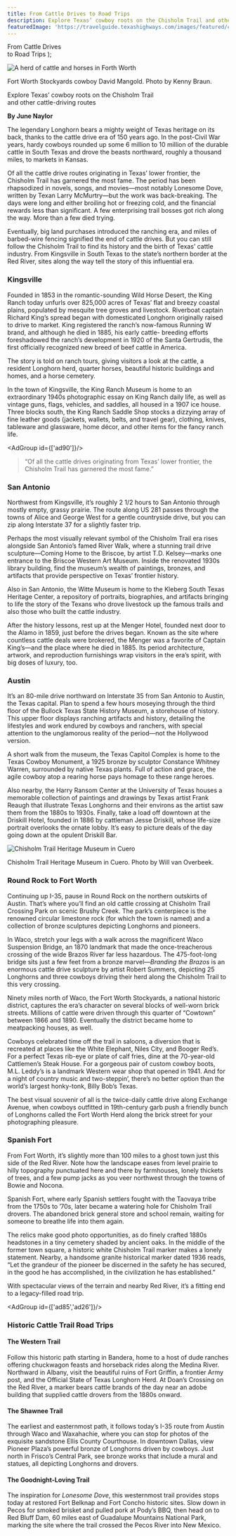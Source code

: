 ```yaml
---
title: From Cattle Drives to Road Trips
description: Explore Texas’ cowboy roots on the Chisholm Trail and other cattle-driving routes
featuredImage: 'https://travelguide.texashighways.com/images/featured/cattle-drives.jpg'
---
```


  <span>
    From Cattle Drives <br />to Road Trips
  </span>
);

<Row>

<Column colSm={12} colMd={4} colLg={8}>

![A herd of cattle and horses in Forth Worth](images/cattle-drives-stockyards-braun.jpg)
<Caption>Fort Worth Stockyards cowboy David Mangold. Photo by Kenny Braun.</Caption>

</Column>
</Row>

<PageDescription>

Explore Texas’ cowboy roots on the Chisholm Trail <br/>and other cattle-driving routes

</PageDescription>

**By June Naylor**

<Row>

<Column colSm={12} colMd={4} colLg={8}>

The legendary Longhorn bears a mighty weight of Texas heritage on its back, thanks to the cattle drive era of 150 years ago. In the post-Civil War years, hardy cowboys rounded up some 6 million to 10 million of the durable cattle in South Texas and drove the beasts northward, roughly a thousand miles, to markets in Kansas. 

Of all the cattle drive routes originating in Texas’ lower frontier, the Chisholm Trail has garnered the most fame. The period has been rhapsodized in novels, songs, and movies—most notably Lonesome Dove, written by Texan Larry McMurtry—but the work was back-breaking. The days were long and either broiling hot or freezing cold, and the financial rewards less than significant. A few enterprising trail bosses got rich along the way. More than a few died trying.

Eventually, big land purchases introduced the ranching era, and miles of barbed-wire fencing signified the end of cattle drives. But you can still follow the Chisholm Trail to find its history and the birth of Texas’ cattle industry. From Kingsville in South Texas to the state’s northern border at the Red River, sites along the way tell the story of this influential era.

### Kingsville

Founded in 1853 in the romantic-sounding Wild Horse Desert, the King Ranch today unfurls over 825,000 acres of Texas’ flat and breezy coastal plains, populated by mesquite tree groves and livestock. Riverboat captain Richard King’s spread began with domesticated Longhorn originally raised to drive to market. King registered the ranch’s now-famous Running W brand, and although he died in 1885, his early cattle-
breeding efforts foreshadowed the ranch’s development in 1920 of the Santa Gertrudis, the first officially recognized new breed of beef cattle in America.

The story is told on ranch tours, giving visitors a look at the cattle, a resident Longhorn herd, quarter horses, beautiful historic buildings and homes, and a horse cemetery. 

In the town of Kingsville, the King Ranch Museum is home to an extraordinary 1940s photographic essay on King Ranch daily life, as well as vintage guns, flags, vehicles, and saddles, all housed in a 1907 ice house. Three blocks south, the King Ranch Saddle Shop stocks a dizzying array of fine leather goods (jackets, wallets, belts, and travel gear), clothing, knives, tableware and glassware, home décor, and other items for the fancy ranch life.


</Column>

<Column colSm={12} colMd={4} colLg={4}>

<AdGroup id={['ad90']}/>

>“Of all the cattle drives originating from Texas’ lower frontier, the Chisholm Trail has 
garnered the most fame.”

</Column>
</Row>

<Row>

<Column colSm={6} colMd={4} colLg={8}>

### San Antonio

Northwest from Kingsville, it’s roughly 2 1/2 hours to San Antonio through mostly empty, grassy prairie. The route along US 281 passes through the towns of Alice and George West for a gentle countryside drive, but you can zip along Interstate 37 for a slightly faster trip. 

Perhaps the most visually relevant symbol of the Chisholm Trail era rises alongside San Antonio’s famed River Walk, where a stunning trail drive sculpture—Coming Home to the Briscoe, by artist T.D. Kelsey—marks one entrance to the Briscoe Western Art Museum. Inside the renovated 1930s library building, find the museum’s wealth of paintings, bronzes, and artifacts that provide perspective on Texas’ frontier history. 

Also in San Antonio, the Witte Museum is home to the Kleberg South Texas Heritage Center, a repository of portraits, biographies, and artifacts bringing to life the story of the Texans who drove livestock up the famous trails and also those who built the cattle industry. 

After the history lessons, rest up at the Menger Hotel, founded next door to the Alamo in 1859, just before the drives began. Known as the site where countless cattle deals were brokered, the Menger was a favorite of Captain King’s—and the place where he died in 1885. Its period architecture, artwork, and reproduction furnishings wrap visitors in the era’s spirit, with big doses of luxury, too.


### Austin

It’s an 80-mile drive northward on Interstate 35 from San Antonio to Austin, the Texas capital. Plan to spend a few hours moseying through the third floor of the Bullock Texas State History Museum, a storehouse of history. This upper floor displays ranching artifacts and history, detailing the lifestyles and work endured by cowboys and ranchers, with special attention to the unglamorous reality of the period—not the Hollywood version. 

A short walk from the museum, the Texas Capitol Complex is home to the Texas Cowboy Monument, a 1925 bronze by sculptor Constance Whitney Warren, surrounded by native Texas plants. Full of action and grace, the agile cowboy atop a rearing horse pays homage to these range heroes. 

Also nearby, the Harry Ransom Center at the University of Texas houses a memorable collection of paintings and drawings by Texas artist Frank Reaugh that illustrate Texas Longhorns and their environs as the artist saw them from the 1880s to 1930s. Finally, take a load off downtown at the Driskill Hotel, founded in 1886 by cattleman Jesse Driskill, whose life-size portrait overlooks the ornate lobby. It’s easy to picture deals of the day going down at the opulent Driskill Bar.

![Chisholm Trail Heritage Museum in Cuero](images/chisholm-trail-museum-overbeek.jpg)
<Caption>Chisholm Trail Heritage Museum in Cuero. Photo by Will van Overbeek.</Caption>

</Column>

<Column colSm={6} colMd={4} colLg={4}>
<AdGroup id={['ad92','ad23','ad33']}/>
</Column>

</Row>

<Row>

<Column colSm={12} colMd={6} colLg={8}>

### Round Rock to Fort Worth

Continuing up I-35, pause in Round Rock on the northern outskirts of Austin. That’s where you’ll find an old cattle crossing at Chisholm Trail Crossing Park on scenic Brushy Creek. The park’s centerpiece is the renowned circular limestone rock (for which the town is named) and a collection of bronze sculptures depicting Longhorns and pioneers.

In Waco, stretch your legs with a walk across the magnificent Waco Suspension Bridge, an 1870 landmark that made the once-treacherous crossing of the wide Brazos River far less hazardous. The 475-foot-long bridge sits just a few feet from a bronze marvel—_Branding the Brazos_ is an enormous cattle drive sculpture by artist Robert Summers, depicting 25 Longhorns and three cowboys driving their herd along the Chisholm Trail to this very crossing. 

Ninety miles north of Waco, the Fort Worth Stockyards, a national historic district, captures the era’s character on several blocks of well-worn brick streets. Millions of cattle were driven through this quarter of “Cowtown” between 1866 and 1890. Eventually the district became home to meatpacking houses, as well. 

Cowboys celebrated time off the trail in saloons, a diversion that is recreated at places like the White Elephant, Niles City, and Booger Red’s. For a perfect Texas rib-eye or plate of calf fries, dine at the 70-year-old Cattlemen’s Steak House. For a gorgeous pair of custom cowboy boots, M.L. Leddy’s is a landmark Western wear shop that opened in 1941. And for a night of country music and two-steppin’, there’s no better option than the world’s largest honky-tonk, Billy Bob’s Texas. 

The best visual souvenir of all is the twice-daily cattle drive along Exchange Avenue, when cowboys outfitted in 19th-century garb push a friendly bunch of Longhorns called the Fort Worth Herd along the brick street for your photographing pleasure.


### Spanish Fort

From Fort Worth, it’s slightly more than 100 miles to a ghost town just this side of the Red River. Note how the landscape eases from level prairie to hilly topography punctuated here and there by farmhouses, lonely thickets of trees, and a few pump jacks as you veer northwest through the towns of Bowie and Nocona. 

Spanish Fort, where early Spanish settlers fought with the Taovaya tribe from the 1750s to ’70s, later became a watering hole for Chisholm Trail drovers. The abandoned brick general store and school remain, waiting for someone to breathe life into them again. 

The relics make good photo opportunities, as do finely crafted 1880s headstones in a tiny cemetery shaded by ancient oaks. In the middle of the former town square, a historic white Chisholm Trail marker makes a lonely statement. Nearby, a handsome granite historical marker dated 1936 reads, “Let the grandeur of the pioneer be discerned in the safety he has secured, in the good he has accomplished, in the civilization he has established.” 

With spectacular views of the terrain and nearby Red River, it’s a fitting end to a legacy-filled road trip. 

<AdGroup id={['ad85','ad26']}/>

</Column>

<Column colSm={12} colMd={2} colLg={4}>

### Historic Cattle Trail Road Trips

#### The Western Trail

Follow this historic path starting in Bandera, home to a host of dude ranches offering chuckwagon feasts and horseback rides along the Medina River. Northward in Albany, visit the beautiful ruins of Fort Griffin, a frontier Army post, and the Official State of Texas Longhorn Herd. At Doan’s Crossing on the Red River, a marker bears cattle brands of the day near an adobe building that supplied cattle drovers from the 1880s onward.

#### The Shawnee Trail

The earliest and easternmost path, it follows today’s I-35 route from Austin through Waco and Waxahachie, where you can stop for photos of the exquisite sandstone Ellis County Courthouse. In downtown Dallas, view Pioneer Plaza’s powerful bronze of Longhorns driven by cowboys. Just north in Frisco’s Central Park, see bronze works that include a mural and statues, all depicting Longhorns and drovers.

#### The Goodnight-Loving Trail

The inspiration for _Lonesome Dove_, this westernmost trail provides stops today at restored Fort Belknap and Fort Concho historic sites. Slow down in Pecos for smoked brisket and pulled pork at Pody’s BBQ, then head on to Red Bluff Dam, 60 miles east of Guadalupe Mountains National Park, marking the site where the trail crossed the Pecos River into New Mexico.

</Column>

</Row>